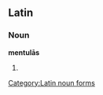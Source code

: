 ==Latin==
===Noun===
'''mentulās''' {{g|f}}
# {{inflection of|lang=la|mentula||acc|p}}

[[Category:Latin noun forms]]
